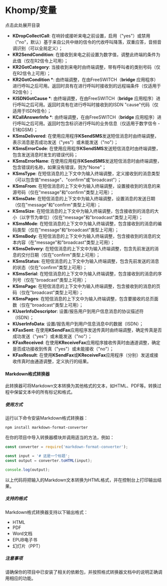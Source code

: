 # Khomp/变量

点击此处展开目录

* **KDropCollectCall**: 在响铃或接听来电之前设置，启用（"yes"）或禁用（"no"，默认）基于来自公共中继的信令的代收呼叫降落，双重应答，音频音调识别（可以全局定义）；
* **KR2SendCondition**: 在接收到来电之前设置为数字值，调整此终端的条件为此值（仅在R2信令上可用）；
* **KR2GotCategory**: 当接收到来电时由终端调整，带有呼叫者的类别号码（仅在R2信令上可用）；
* **KR2GotCondition \***: 由终端调整，在由FreeSWITCH（**bridge** 应用程序）进行呼叫之后可用。返回时具有在进行呼叫时接收到的远程端条件（仅适用于R2信令）；
* **KISDNGotCause \***: 由终端调整，在由FreeSWITCH（**bridge** 应用程序）进行呼叫之后可用。返回时具有在进行呼叫时接收到的ISDN "cause"代码（仅适用于ISDN信令）；
* **KCallAnswerInfo \***: 由终端调整，在由FreeSWITCH（**bridge** 应用程序）进行呼叫之后可用。返回时包含标识进行呼叫的业务信息（仅适用于数字信令 - E1和GSM）；
* **KSmsDelivered**: 在使用应用程序**KSendSMS**发送短信消息时由终端调整，表示消息是否成功发送（"yes"）或未能发送（"no"）；
* **KSmsErrorCode**: 在使用应用程序**KSendSMS**发送短信消息时由终端调整，包含发送消息时发生的错误代码；
* **KSmsErrorName**: 在使用应用程序**KSendSMS**发送短信消息时由终端调整，包含错误的名称，如果没有错误，则为"None"；
* **KSmsType**: 在短信消息的上下文中为输入终端调整，定义接收到的消息类型（可以包含值"message"、"confirm"或"broadcast"）；
* **KSmsFrom**: 在短信消息的上下文中为输入终端调整，设置接收到的消息的来源号码（仅在"message"和"confirm"类型上可用）；
* **KSmsDate**: 在短信消息的上下文中为输入终端调整，设置消息的发送日期（仅在"message"和"confirm"类型上可用）；
* **KSmsSize**: 在短信消息的上下文中为输入终端调整，包含接收到的消息的大小（以字节为单位）（仅在"message"和"broadcast"类型上可用）；
* **KSmsMode**: 在短信消息的上下文中为输入终端调整，包含接收到的消息的编码类型（仅在"message"和"broadcast"类型上可用）；
* **KSmsBody**: 在短信消息的上下文中为输入终端调整，包含接收到的消息的文本内容（在"message"和"broadcast"类型上可用）；
* **KSmsDelivery**: 在短信消息的上下文中为输入终端调整，包含先前发送的消息的交付日期（仅在"confirm"类型上可用）；
* **KSmsStatus**: 在短信消息的上下文中为输入终端调整，包含先前发送的消息的状态（仅在"confirm"类型上可用）；
* **KSmsSerial**: 在短信消息的上下文中为输入终端调整，包含接收到的消息的序列号（仅在"broadcast"类型上可用）；
* **KSmsPage**: 在短信消息的上下文中为输入终端调整，包含接收到的消息的页码（仅在"broadcast"类型上可用）；
* **KSmsPages**: 在短信消息的上下文中为输入终端调整，包含要接收的总页面数（仅在"broadcast"类型上可用）；
* **KUserInfoDescriptor**: 设置/报告用户到用户信息消息的协议描述符（ISDN）；
* **KUserInfoData**: 设置/报告用户到用户信息消息中的数据（ISDN）；
* **KFaxSent**: 在使用**KSendFax**应用程序发送传真时由终端调整，确定传真是否成功发送（"yes"）或未能发送（"no"）；
* **KFaxReceived**: 在使用**KReceiveFax**应用程序接收传真时由通道调整，确定是否成功接收到传真（"yes"）或未能接收（"no"）；
* **KFaxResult**: 在使用**KSendFax**或**KReceiveFax**应用程序（分别）发送或接收传真时由通道调整，定义执行的结果。

#### Markdown格式转换器


此转换器可将Markdown文本转换为其他格式的文本，如HTML、PDF等。转换过程中保留文本中的所有标记和格式。


##### 使用方式


运行以下命令安装Markdown格式转换器：


```
npm install markdown-format-converter
```


在你的项目中导入转换器模块并调用适当的方法，例如：


```javascript
const converter = require('markdown-format-converter');

const input = '# 这是一个标题';
const output = converter.toHTML(input);

console.log(output);
```

以上代码将把输入的Markdown文本转换为HTML格式，并在控制台上打印输出结果。


##### 支持的格式


Markdown格式转换器支持以下输出格式：


- HTML
- PDF
- Word文档
- EPUB电子书
- 幻灯片（PPT）


##### 注意事项


请确保你的项目中已安装了相关的依赖包，并按照格式转换器文档中的说明正确调用相应的功能。